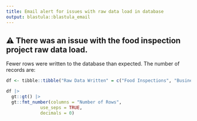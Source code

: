 ```yaml
---
title: Email alert for issues with raw data load in database
output: blastula::blastula_email
---
```


## ⚠️ There was an issue with the food inspection project raw data load. 

Fewer rows were written to the database than expected.  The number of records are: 

```r

df <- tibble::tibble("Raw Data Written" = c("Food Inspections", "Business Licenses"), "Number of Rows" = c(insp_db_rowcount,bus_db_rowcount))

df |> 
  gt::gt() |> 
  gt::fmt_number(columns = "Number of Rows",
             use_seps = TRUE,
             decimals = 0)
```
